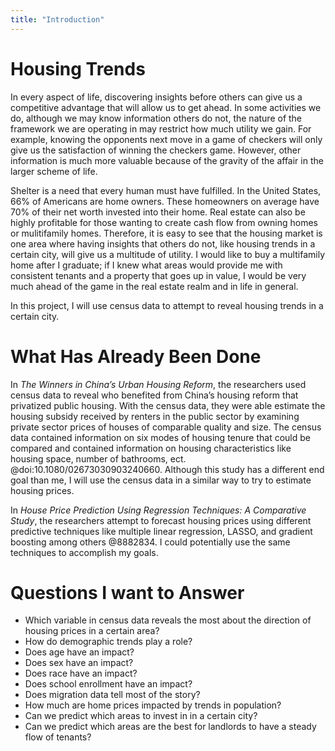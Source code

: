 ```yaml
---
title: "Introduction"
---
```


# Housing Trends
In every aspect of life, discovering insights before others can give us a competitive advantage that will allow us to get ahead. In some activities we do, although we may know information others do not, the nature of the framework we are operating in may restrict how much utility we gain. For example, knowing the opponents next move in a game of checkers will only give us the satisfaction of winning the checkers game. However, other information is much more valuable because of the gravity of the affair in the larger scheme of life.

Shelter is a need that every human must have fulfilled. In the United States, 66% of Americans are home owners. These homeowners on average have 70% of their net worth invested into their home. Real estate can also be highly profitable for those wanting to create cash flow from owning homes or mulitifamily homes. Therefore, it is easy to see that the housing market is one area where having insights that others do not, like housing trends in a certain city, will give us a multitude of utility. I would like to buy a multifamily home after I graduate; if I knew what areas would provide me with consistent tenants and a property that goes up in value, I would be very much ahead of the game in the real estate realm and in life in general.

In this project, I will use census data to attempt to reveal housing trends in a certain city.


# What Has Already Been Done

In *The Winners in China’s Urban Housing Reform*, the researchers used census data to reveal who benefited from China's housing reform that privatized public housing. With the census data, they were able estimate the housing subsidy received by renters in the public sector by examining private sector prices of houses of comparable quality and size. The census data contained information on six modes of housing tenure that could be compared and contained information on housing characteristics like housing space, number of bathrooms, ect. @doi:10.1080/02673030903240660. Although this study has a different end goal than me, I will use the census data in a similar way to try to estimate housing prices.

In *House Price Prediction Using Regression Techniques: A Comparative Study*, the researchers attempt to forecast housing prices using different predictive techniques like multiple linear regression, LASSO, and gradient boosting among others @8882834. I could potentially use the same techniques to accomplish my goals.

# Questions I want to Answer

* Which variable in census data reveals the most about the direction of housing prices in a certain area?
* How do demographic trends play a role?
* Does age have an impact?
* Does sex have an impact?
* Does race have an impact?
* Does school enrollment have an impact?
* Does migration data tell most of the story?
* How much are home prices impacted by trends in population?
* Can we predict which areas to invest in in a certain city?
* Can we predict which areas are the best for landlords to have a steady flow of tenants?
